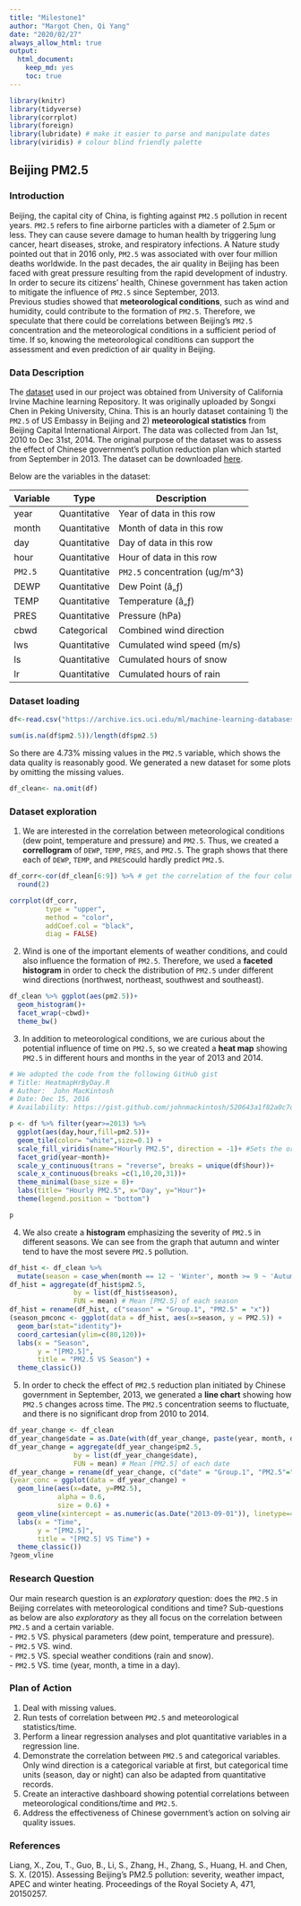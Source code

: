 ```yaml
---
title: "Milestone1"
author: "Margot Chen, Qi Yang"
date: "2020/02/27"
always_allow_html: true
output: 
  html_document:
    keep_md: yes
    toc: true
---
```


```r
library(knitr)
library(tidyverse)
library(corrplot)
library(foreign)
library(lubridate) # make it easier to parse and manipulate dates
library(viridis) # colour blind friendly palette
```

## Beijing PM2.5   
### Introduction  
Beijing, the capital city of China, is fighting against `PM2.5` pollution in recent years. `PM2.5` refers to fine airborne particles with a diameter of 2.5μm or less. They can cause severe damage to human health by triggering lung cancer, heart diseases, stroke, and respiratory infections. A Nature study pointed out that in 2016 only, `PM2.5` was associated with over four million deaths worldwide. In the past decades, the air quality in Beijing has been faced with great pressure resulting from the rapid development of industry. In order to secure its citizens’ health, Chinese government has taken action to mitigate the influence of `PM2.5` since September, 2013.      
Previous studies showed that __meteorological conditions__, such as wind and humidity, could contribute to the formation of `PM2.5`. Therefore, we speculate that there could be correlations between Beijing’s `PM2.5` concentration and the meteorological conditions in a sufficient period of time. If so, knowing the meteorological conditions can support the assessment and even prediction of air quality in Beijing. 
 
### Data Description  
The [dataset](https://archive.ics.uci.edu/ml/datasets/Beijing+PM2.5+Data#) used in our project was obtained from University of California Irvine Machine learning Repository. It was originally uploaded by Songxi Chen in Peking University, China. This is an hourly dataset containing 1) the `PM2.5` of US Embassy in Beijing and 2) __meteorological statistics__ from Beijing Capital International Airport. The data was collected from Jan 1st, 2010 to Dec 31st, 2014. The original purpose of the dataset was to assess the effect of Chinese government’s pollution reduction plan which started from September in 2013. The dataset can be downloaded [here](https://archive.ics.uci.edu/ml/machine-learning-databases/00381/PRSA_data_2010.1.1-2014.12.31.csv).     

Below are the variables in the dataset:    

| Variable          | Type             | Description | 
|-------------------|------------------|-------------|
| year              | Quantitative     |Year of data in this row|
| month             | Quantitative     |Month of data in this row|
| day               | Quantitative     |Day of data in this row|
| hour              | Quantitative     |Hour of data in this row|
| `PM2.5`           | Quantitative     |`PM2.5` concentration (ug/m^3)|
| DEWP              | Quantitative     |Dew Point (â„ƒ)|
| TEMP              | Quantitative     |Temperature (â„ƒ)|
| PRES              | Quantitative     |Pressure (hPa)|
| cbwd              | Categorical      |Combined wind direction|
| lws               | Quantitative     |Cumulated wind speed (m/s)|
| ls                | Quantitative     |Cumulated hours of snow|
| lr                | Quantitative     |Cumulated hours of rain|

### Dataset loading

```r
df<-read.csv("https://archive.ics.uci.edu/ml/machine-learning-databases/00381/PRSA_data_2010.1.1-2014.12.31.csv")
```

```r
sum(is.na(df$pm2.5))/length(df$pm2.5)
```

So there are 4.73% missing values in the `PM2.5` variable, which shows the data quality is reasonably good. We generated a new dataset for some plots by omitting the missing values.

```r
df_clean<- na.omit(df)
```

### Dataset exploration   
1.	We are interested in the correlation between meteorological conditions (dew point, temperature and pressure) and `PM2.5`. Thus, we created a __correllogram__ of `DEWP`, `TEMP`, `PRES`, and `PM2.5`. The graph shows that there each of `DEWP`, `TEMP`, and `PRES`could hardly predict `PM2.5`.

```r
df_corr<-cor(df_clean[6:9]) %>% # get the correlation of the four columns DEWP, TEMP, PRES, and PM2.5 against each other.
  round(2)

corrplot(df_corr,
         type = "upper",
         method = "color",
         addCoef.col = "black",
         diag = FALSE)
```

2.	Wind is one of the important elements of weather conditions, and could also influence the formation of `PM2.5`. Therefore, we used a __faceted histogram__ in order to check the distribution of `PM2.5` under different wind directions (northwest, northeast, southwest and southeast).

```r
df_clean %>% ggplot(aes(pm2.5))+
  geom_histogram()+
  facet_wrap(~cbwd)+
  theme_bw()
```


3.	In addition to meteorological conditions, we are curious about the potential influence of time on `PM2.5`, so we created a __heat map__ showing `PM2.5` in different hours and months in the year of 2013 and 2014. 
```r
# We adopted the code from the following GitHub gist
# Title: HeatmapHrByDay.R
# Author:  John MacKintosh
# Date: Dec 15, 2016
# Availability: https://gist.github.com/johnmackintosh/520643a1f82a0c7df00cf949ba98a4e9#file-heatmaphrbyday-r

p <- df %>% filter(year>=2013) %>% 
  ggplot(aes(day,hour,fill=pm2.5))+
  geom_tile(color= "white",size=0.1) +
  scale_fill_viridis(name="Hourly PM2.5", direction = -1)+ #Sets the order of colours in the scale reverse
  facet_grid(year~month)+
  scale_y_continuous(trans = "reverse", breaks = unique(df$hour))+
  scale_x_continuous(breaks =c(1,10,20,31))+
  theme_minimal(base_size = 8)+
  labs(title= "Hourly PM2.5", x="Day", y="Hour")+
  theme(legend.position = "bottom")

p
```

4.	We also create a __histogram__ emphasizing the severity of `PM2.5` in different seasons. We can see from the graph that autumn and winter tend to have the most severe `PM2.5` pollution.    
```r
df_hist <- df_clean %>% 
  mutate(season = case_when(month == 12 ~ 'Winter', month >= 9 ~ 'Autumn', month >= 6 ~ 'Summer', month >= 3 ~ 'Spring',TRUE ~ 'Winter'))  # Group dates to seasons
df_hist = aggregate(df_hist$pm2.5,
                by = list(df_hist$season),
                FUN = mean) # Mean [PM2.5] of each season
df_hist = rename(df_hist, c("season" = "Group.1", "PM2.5" = "x")) 
(season_pmconc <- ggplot(data = df_hist, aes(x=season, y = PM2.5)) +
  geom_bar(stat="identity")+
  coord_cartesian(ylim=c(80,120))+
  labs(x = "Season", 
       y = "[PM2.5]",
       title = "PM2.5 VS Season") +
  theme_classic()) 
```

5.	In order to check the effect of `PM2.5` reduction plan initiated by Chinese government in September, 2013, we generated a __line chart__ showing how `PM2.5` changes across time. The `PM2.5` concentration seems to fluctuate, and there is no significant drop from 2010 to 2014.     

```r
df_year_change <- df_clean
df_year_change$date = as.Date(with(df_year_change, paste(year, month, day,sep="-")), "%Y-%m-%d") # Combine day, month and year to date
df_year_change = aggregate(df_year_change$pm2.5,
                by = list(df_year_change$date),
                FUN = mean) # Mean [PM2.5] of each date
df_year_change = rename(df_year_change, c("date" = "Group.1", "PM2.5"="x"))
(year_conc = ggplot(data = df_year_change) +
  geom_line(aes(x=date, y=PM2.5), 
            alpha = 0.6,
            size = 0.6) +
  geom_vline(xintercept = as.numeric(as.Date("2013-09-01")), linetype=4, color = "blue", size = 1)+
  labs(x = "Time", 
       y = "[PM2.5]",
       title = "[PM2.5] VS Time") +
  theme_classic())
?geom_vline
```

### Research Question    
Our main research question is an _exploratory_ question: does the `PM2.5` in Beijing correlates with meteorological conditions and time? Sub-questions as below are also _exploratory_ as they all focus on the correlation between `PM2.5` and a certain variable.    
-	`PM2.5` VS. physical parameters (dew point, temperature and pressure).    
-	`PM2.5` VS. wind.     
-	`PM2.5` VS. special weather conditions (rain and snow).     
-	`PM2.5` VS. time (year, month, a time in a day).    

### Plan of Action   
1.	Deal with missing values.
2.	Run tests of correlation between `PM2.5` and meteorological statistics/time.
3.	Perform a linear regression analyses and plot quantitative variables in a regression line.
4.	Demonstrate the correlation between `PM2.5` and categorical variables. Only wind direction is a categorical variable at first, but categorical time units (season, day or night) can also be adapted from quantitative records.
5.	Create an interactive dashboard showing potential correlations between meteorological conditions/time and `PM2.5`.
6.	Address the effectiveness of Chinese government’s action on solving air quality issues.

### References
Liang, X., Zou, T., Guo, B., Li, S., Zhang, H., Zhang, S., Huang, H. and Chen, S. X. (2015). Assessing Beijing's PM2.5 pollution: severity, weather impact, APEC and winter heating. Proceedings of the Royal Society A, 471, 20150257.
